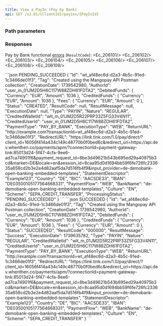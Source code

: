 ```yaml
---
title: View a PayIn (Pay by Bank)  
api: GET /v2.01/{ClientId}/payins/{PayInId}
---
```





### Path parameters  

<PayInId />  

### Responses 

<AccordionGroup>
<Accordion title="200">

<IdResponse />
<TagResponse />
<CreationDateResponse />
<AuthorIdResponse />
<DebitedFunds2Response />
<CreditedFunds2Response />
<Fees1Response />
<Status2Response />
<ResultCodeResponse />
<ResultMessageResponse />
<ExecutionDateResponse />
<TypeResponse />
<NatureResponse />
<CreditedWalletIdResponse />
<CreditedUserIdResponse />
<PaymentType16Response />
<ExecutionType1Response />
<ReturnURLResponse />
<RedirectURLResponse />
<StatementDescriptorResponse />
<Country_PayByBank_Response />
<BIC_PayByBank_Response />
<IBAN_PayByBank_Response />
<PaymentFlowResponse />
<BankName_PayByBank_Response />
<Culture_PayByBank_Response />
<Scheme_PayByBank_Response />
<ProcessingStatusResponse />

</Accordion>
<Accordion title="200 - Functional errors">

Pay by Bank functional [errors](/errors/codes) (`ResultCode`):
<Ec_206101/>
<Ec_206102/>
<Ec_206103/>
<Ec_206104/>
<Ec_206105/>
<Ec_206106/>
<Ec_206107/>
<Ec_206108/>
<Ec_206109/>

</Accordion>
</AccordionGroup>

<ResponseExample>
```json PENDING_SUCCEEDED
{
    "Id": "wt_af48ec6d-d2a3-4b5c-91ed-1c3466de01f3",
    "Tag": "Created using the Mangopay API Postman collection",
    "CreationDate": 1739542980,
    "AuthorId": "user_m_01JM2D5H6C117W88ZDH61FDTA2",
    "DebitedFunds": {
        "Currency": "EUR",
        "Amount": 1036
    },
    "CreditedFunds": {
        "Currency": "EUR",
        "Amount": 1036
    },
    "Fees": {
        "Currency": "EUR",
        "Amount": 0
    },
    "Status": "CREATED",
    "ResultCode": null,
    "ResultMessage": null,
    "ExecutionDate": null,
    "Type": "PAYIN",
    "Nature": "REGULAR",
    "CreditedWalletId": "wlt_m_01JM2D5R22PRP33Z5FG33V4N11",
    "CreditedUserId": "user_m_01JM2D5H6C117W88ZDH61FDTA2",
    "PaymentType": "PAY_BY_BANK",
    "ExecutionType": "WEB",
    "ReturnURL": "http://example.com?transactionId=wt_af48ec6d-d2a3-4b5c-91ed-1c3466de01f3",
    "RedirectURL": "https://link.tink.com/1.0/pay/direct/?client_id=16056f414a434c149c48770b0f0bed6c&redirect_uri=https://api.dev.whenthen.co/payments/apm/?connectionId=payment-gateway-tink:85013d24-5f47-4cfa-9ee6-ad7ca74901f6&payment_request_id=8be3d49621b543b695ed29a40975b3cd&market=DE&locale=en&session_id=8caa95d0d1694bb59f6fe726fc233635a658cd2b3e2e4d82aaf5da7d516fb4f9&input_provider=de-demobank-open-banking-embedded-templates",
    "StatementDescriptor": "Example123",
    "Country": "DE",
    "BIC": "AACSDE33",
    "IBAN": "DE03500105177564668331",
    "PaymentFlow": "WEB",
    "BankName": "de-demobank-open-banking-embedded-templates",
    "Culture": "EN",
    "Scheme": "SEPA_CREDIT_TRANSFER",
    "ProcessingStatus": "PENDING_SUCCEEDED"
}
```
```json SUCCEEDED
{
    "Id": "wt_af48ec6d-d2a3-4b5c-91ed-1c3466de01f3",
    "Tag": "Created using the Mangopay API Postman collection",
    "CreationDate": 1739542980,
    "AuthorId": "user_m_01JM2D5H6C117W88ZDH61FDTA2",
    "DebitedFunds": {
        "Currency": "EUR",
        "Amount": 1036
    },
    "CreditedFunds": {
        "Currency": "EUR",
        "Amount": 1036
    },
    "Fees": {
        "Currency": "EUR",
        "Amount": 0
    },
    "Status": "SUCCEEDED",
    "ResultCode": "000000",
    "ResultMessage": "Success",
    "ExecutionDate": 1739635782,
    "Type": "PAYIN",
    "Nature": "REGULAR",
    "CreditedWalletId": "wlt_m_01JM2D5R22PRP33Z5FG33V4N11",
    "CreditedUserId": "user_m_01JM2D5H6C117W88ZDH61FDTA2",
    "PaymentType": "PAY_BY_BANK",
    "ExecutionType": "WEB",
    "ReturnURL": "http://example.com?transactionId=wt_af48ec6d-d2a3-4b5c-91ed-1c3466de01f3",
    "RedirectURL": "https://link.tink.com/1.0/pay/direct/?client_id=16056f414a434c149c48770b0f0bed6c&redirect_uri=https://api.dev.whenthen.co/payments/apm/?connectionId=payment-gateway-tink:85013d24-5f47-4cfa-9ee6-ad7ca74901f6&payment_request_id=8be3d49621b543b695ed29a40975b3cd&market=DE&locale=en&session_id=8caa95d0d1694bb59f6fe726fc233635a658cd2b3e2e4d82aaf5da7d516fb4f9&input_provider=de-demobank-open-banking-embedded-templates",
    "StatementDescriptor": "Example123",
    "Country": "DE",
    "BIC": "AACSDE33",
    "IBAN": "DE03500105177564668331",
    "PaymentFlow": "WEB",
    "BankName": "de-demobank-open-banking-embedded-templates",
    "Culture": "EN",
    "Scheme": "SEPA_CREDIT_TRANSFER"
}
```
</ResponseExample>

<RequestExample>
<RestGetNoBody/>
</RequestExample>